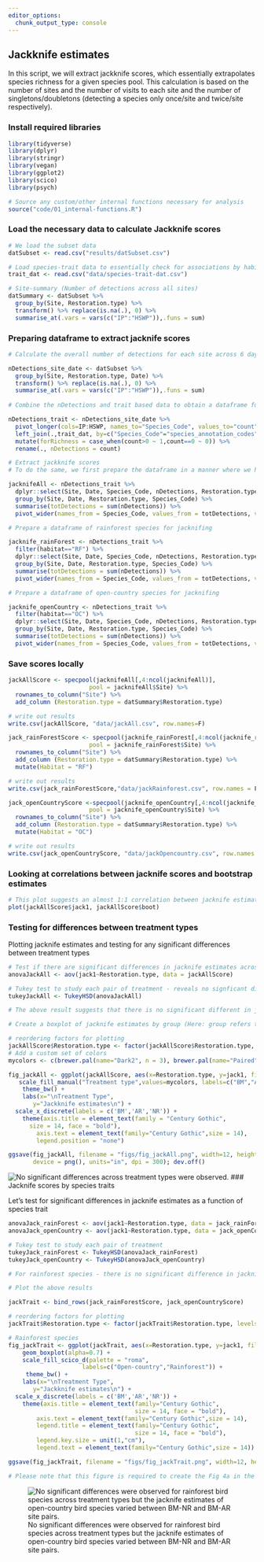 ```yaml
---
editor_options: 
  chunk_output_type: console
---
```


## Jackknife estimates

In this script, we will extract jackknife scores, which essentially extrapolates species richness for a given species pool. This calculation is based on the number of sites and the number of visits to each site and the number of singletons/doubletons (detecting a species only once/site and twice/site respectively).

### Install required libraries
```r
library(tidyverse)
library(dplyr)
library(stringr)
library(vegan)
library(ggplot2)
library(scico)
library(psych)

# Source any custom/other internal functions necessary for analysis
source("code/01_internal-functions.R")
```

### Load the necessary data to calculate Jackknife scores
```r
# We load the subset data
datSubset <- read.csv("results/datSubset.csv")

# Load species-trait data to essentially check for associations by habitat type
trait_dat <- read.csv("data/species-trait-dat.csv")

# Site-summary (Number of detections across all sites)
datSummary <- datSubset %>%
  group_by(Site, Restoration.type) %>%
  transform() %>% replace(is.na(.), 0) %>%
  summarise_at(.vars = vars(c("IP":"HSWP")),.funs = sum)
```


### Preparing dataframe to extract jacknife scores
```r
# Calculate the overall number of detections for each site across 6 days of data (translates to ~96-min of data per site; each detection corresponding to a temporal unit of 10 seconds). Here, we include dates, since each visit can explain the extrapolation of species richness when jackknife estimates are extracted. 

nDetections_site_date <- datSubset %>%
  group_by(Site, Restoration.type, Date) %>%
  transform() %>% replace(is.na(.), 0) %>%
  summarise_at(.vars = vars(c("IP":"HSWP")),.funs = sum)
  
# Combine the nDetections and trait based data to obtain a dataframe for jackknife estimates

nDetections_trait <- nDetections_site_date %>%
  pivot_longer(cols=IP:HSWP, names_to="Species_Code", values_to="count") %>%
  left_join(.,trait_dat, by=c("Species_Code"="species_annotation_codes")) %>%
  mutate(forRichness = case_when(count>0 ~ 1,count==0 ~ 0)) %>%
  rename(., nDetections = count)

# Extract jackknife scores
# To do the same, we first prepare the dataframe in a manner where we have a matrix of Site by Date by Species name

jacknifeAll <- nDetections_trait %>%
  dplyr::select(Site, Date, Species_Code, nDetections, Restoration.type) %>%
  group_by(Site, Date, Restoration.type, Species_Code) %>%
  summarise(totDetections = sum(nDetections)) %>%
  pivot_wider(names_from = Species_Code, values_from = totDetections, values_fill = list(totDetections=0))

# Prepare a dataframe of rainforest species for jacknifing

jacknife_rainForest <- nDetections_trait %>%
  filter(habitat=="RF") %>%
  dplyr::select(Site, Date, Species_Code, nDetections, Restoration.type) %>%
  group_by(Site, Date, Restoration.type, Species_Code) %>%
  summarise(totDetections = sum(nDetections)) %>%
  pivot_wider(names_from = Species_Code, values_from = totDetections, values_fill = list(totDetections=0))

# Prepare a dataframe of open-country species for jacknifing

jacknife_openCountry <- nDetections_trait %>%
  filter(habitat=="OC") %>%
  dplyr::select(Site, Date, Species_Code, nDetections, Restoration.type) %>%
  group_by(Site, Date, Restoration.type, Species_Code) %>%
  summarise(totDetections = sum(nDetections)) %>%
  pivot_wider(names_from = Species_Code, values_from = totDetections, values_fill = list(totDetections=0))
```

### Save scores locally
```r
jackAllScore <- specpool(jacknifeAll[,4:ncol(jacknifeAll)],
                       pool = jacknifeAll$Site) %>%
  rownames_to_column("Site") %>%
  add_column (Restoration.type = datSummary$Restoration.type)

# write out results
write.csv(jackAllScore, "data/jackAll.csv", row.names=F)

jack_rainForestScore <- specpool(jacknife_rainForest[,4:ncol(jacknife_rainForest)],
                       pool = jacknife_rainForest$Site) %>%
  rownames_to_column("Site") %>%
  add_column (Restoration.type = datSummary$Restoration.type) %>%
  mutate(Habitat = "RF")

# write out results
write.csv(jack_rainForestScore,"data/jackRainforest.csv", row.names = F)

jack_openCountryScore <-specpool(jacknife_openCountry[,4:ncol(jacknife_openCountry)],
                       pool = jacknife_openCountry$Site) %>%
  rownames_to_column("Site") %>%
  add_column (Restoration.type = datSummary$Restoration.type) %>%
  mutate(Habitat = "OC")

# write out results
write.csv(jack_openCountryScore, "data/jackOpencountry.csv", row.names = F)
```

### Looking at correlations between jacknife scores and bootstrap estimates
```r
# This plot suggests an almost 1:1 correlation between jacknife estimates and bootstrap scores
plot(jackAllScore$jack1, jackAllScore$boot)
```

### Testing for differences between treatment types

Plotting jacknife estimates and testing for any significant differences between treatment types
```r
# Test if there are significant differences in jacknife estimates across treatment types
anovaJackAll <- aov(jack1~Restoration.type, data = jackAllScore)

# Tukey test to study each pair of treatment - reveals no signficant difference across treatment types
tukeyJackAll <- TukeyHSD(anovaJackAll)

# The above result suggests that there is no significant different in jacknife scores between treatment types

# Create a boxplot of jacknife estimates by group (Here: group refers to Restoration Type)

# reordering factors for plotting
jackAllScore$Restoration.type <- factor(jackAllScore$Restoration.type, levels = c("Benchmark", "Active", "Passive"))
# Add a custom set of colors
mycolors <- c(brewer.pal(name="Dark2", n = 3), brewer.pal(name="Paired", n = 3))

fig_jackAll <- ggplot(jackAllScore, aes(x=Restoration.type, y=jack1, fill=Restoration.type)) +  geom_boxplot(alpha=0.7) + 
   scale_fill_manual("Treatment type",values=mycolors, labels=c("BM","AR","NR"))+ 
    theme_bw() +
    labs(x="\nTreatment Type", 
       y="Jackknife estimates\n") +
  scale_x_discrete(labels = c('BM','AR','NR')) +
    theme(axis.title = element_text(family = "Century Gothic",
      size = 14, face = "bold"),
        axis.text = element_text(family="Century Gothic",size = 14),
        legend.position = "none")

ggsave(fig_jackAll, filename = "figs/fig_jackAll.png", width=12, height=7,
       device = png(), units="in", dpi = 300); dev.off()
```

![No significant differences across treatment types were observed.](figs/fig_jackAll.png)
### Jacknife scores by species traits

Let's test for significant differences in jacknife estimates as a function of species trait
```r
anovaJack_rainForest <- aov(jack1~Restoration.type, data = jack_rainForestScore)
anovaJack_openCountry <- aov(jack1~Restoration.type, data = jack_openCountryScore)

# Tukey test to study each pair of treatment 
tukeyJack_rainForest <- TukeyHSD(anovaJack_rainForest)
tukeyJack_openCountry <- TukeyHSD(anovaJack_openCountry)

# For rainforest species - there is no significant difference in jacknife estimates between any treatment types, while for open-country birds; there is a significant difference in jacknife estimates across active-benchmark and passive-benchmark

# Plot the above results

jackTrait <- bind_rows(jack_rainForestScore, jack_openCountryScore)

# reordering factors for plotting
jackTrait$Restoration.type <- factor(jackTrait$Restoration.type, levels = c("Benchmark", "Active", "Passive"))

# Rainforest species
fig_jackTrait <- ggplot(jackTrait, aes(x=Restoration.type, y=jack1, fill=Habitat)) +
    geom_boxplot(alpha=0.7) + 
    scale_fill_scico_d(palette = "roma",
                     labels=c("Open-country","Rainforest")) +
     theme_bw() +
    labs(x="\nTreatment Type", 
       y="Jackknife estimates\n") +
  scale_x_discrete(labels = c('BM','AR','NR')) +
    theme(axis.title = element_text(family="Century Gothic",
                                    size = 14, face = "bold"), 
        axis.text = element_text(family="Century Gothic",size = 14),
        legend.title = element_text(family="Century Gothic",
                                    size = 14, face = "bold"),
        legend.key.size = unit(1,"cm"),
        legend.text = element_text(family="Century Gothic",size = 14))

ggsave(fig_jackTrait, filename = "figs/fig_jackTrait.png", width=12, height=7,device = png(), units="in", dpi = 300); dev.off()

# Please note that this figure is required to create the Fig 4a in the next script.
```

![No significant differences were observed for rainforest bird species across treatment types but the jacknife estimates of open-country bird species varied between BM-NR and BM-AR site pairs.](figs/fig_jackTrait.png)